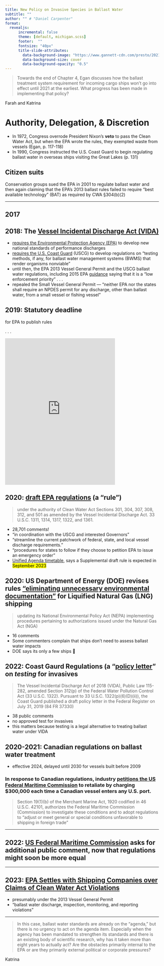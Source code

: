 ```yaml
---
title: New Policy on Invasive Species in Ballast Water
subtitle: ""
author: "" # "Daniel Carpenter"
format: 
  revealjs:
      incremental: false  
      theme: [default, michigan.scss]
      footer:  ""
      fontsize: "40px"
      title-slide-attributes:
        data-background-image: "https://www.gannett-cdn.com/presto/2021/08/10/PMJS/204e80c7-32bc-42ef-b7ea-7178ae564327-St._Lawrence_St._Lawrence_nws_lynn_14.jpg"
        data-background-size: cover
        data-background-opacity: "0.5"
---
```


> Towards the end of Chapter 4, Egan discusses how the ballast treatment system requirement for incoming cargo ships won't go into effect until 2021 at the earliest. What progress has been made in implementing that policy?

::: {.notes}
Farah  and Katrina 
:::

# Authority, Delegation, & Discretion

- In 1972, Congress overrode President Nixon's **veto** to pass the Clean Water Act, but when the EPA wrote the rules, they exempted waste from vessels (Egan, p. 117-118)  
- In 1990, Congress instructed the U.S. Coast Guard to begin regulating ballast water in overseas ships visiting the Great Lakes (p. 131)

## Citizen suits 

<!--
> Have environmental groups sued the US Government or the EPA to act under the commerce clause to protect Great Lakes Interests and infrastructure?

-->

Conservation groups sued the EPA in 2001 to regulate ballast water and then again claiming that the EPA's 2013 ballast rules failed to require "best available technology" (BAT) as required by CWA §304(b)(2)

---

## 2017 {background-image="https://img.thriftbooks.com/api/images/m/3adf2172abd781e5a6283ca484eba342d7d63f0e.jpg" background-size="contain"}


## 2018: The [Vessel Incidental Discharge Act (VIDA)](https://www.congress.gov/115/bills/s140/BILLS-115s140enr.pdf)



<!--

might just assign this in the future: https://www.jsonline.com/in-depth/archives/2021/09/02/formidable-invasive-species-wont-easy-keep-out-great-lakes/5561755001/

First, I searched "ballast water" on  [regulations.gov](https://www.regulations.gov/search?documentTypes=Rule&filter=%22ballast%20water%22&postedDateFrom=2020-09-01)

I didn't find any EPA rules, so I searched EPA.gov for "ballast water treatment" https://search.epa.gov/epasearch/?querytext=ballast+water+treatment+&areaname=&areacontacts=&areasearchurl=&typeofsearch=epa&result_template=2col.ftl#/

I discovered
--> 

::: {.incremental}


- [requires the Environmental Protection Agency (EPA)](https://www.epa.gov/vessels-marinas-and-ports/vessels-vgp)  to develop new national standards of performance discharges 
- [requires the U.S. Coast Guard](https://www.dco.uscg.mil/Our-Organization/Assistant-Commandant-for-Prevention-Policy-CG-5P/Commercial-Regulations-Standards-CG-5PS/Office-of-Operating-and-Environmental-Standards-CG-OES/Environmental-Standards/VIDA/) (USCG) to develop   regulations on "testing methods, if any, for ballast water management systems (BWMS) that render organisms nonviable"
- until then, the EPA 2013 Vessel General Permit and the USCG ballast water regulations, including 2015 EPA [guidance](https://www.epa.gov/sites/default/files/2015-08/documents/vesselgeneralpermit-erp.pdf) saying that it is a "low enforcement priority" 
. . .
- repealed the Small Vessel General Permit --- "neither EPA nor the states shall require an NPDES permit for any discharge, other than ballast water, from a small vessel or fishing vessel"

:::

<!--, effective immediately upon enactment of the VIDA."-->

## 2019: **Statutory deadline**  

for EPA to publish rules

. . .

<iframe src="https://giphy.com/embed/H5C8CevNMbpBqNqFjl" width="360" height="480" frameBorder="0" class="giphy-embed" allowFullScreen></iframe><p><a href="https://giphy.com/gifs/moodman-monkey-side-eye-sideeye-H5C8CevNMbpBqNqFjl"></a></p>

## 2020: [draft EPA regulations](https://www.regulations.gov/document/EPA-HQ-OW-2019-0482-0001) (a "rule")

> under the authority of Clean Water Act Sections 301, 304, 307, 308, 312, and 501 as amended by the Vessel Incidental Discharge Act. 33 U.S.C. 1311, 1314, 1317, 1322, and 1361.

- 28,701 comments!
-  "in coordination with the USCG and interested Governors"
- "streamline the current patchwork of federal, state, and local vessel discharge requirements."
- "procedures for states to follow if they choose to petition EPA to issue an emergency order"
- [Unified Agenda timetable](https://www.regulations.gov/docket/EPA-HQ-OW-2019-0482/unified-agenda), says a Supplemental draft rule is expected in <mark>September 2023</mark>


## 2020: US Department of Energy (DOE) revises rules ["eliminating unnecessary environmental documentation"](https://www.regulations.gov/document/DOE-HQ-2020-0017-0020) for Liquified Natural Gas (LNG) shipping

> updating its National Environmental Policy Act (NEPA) implementing procedures pertaining to authorizations issued under the Natural Gas Act (NGA)

- 16 comments
- Some commenters complain that ships don't need to assess ballast water impacts
- DOE says its only a few ships  🤷 

## 2022: Coast Gaurd Regulations (a "[policy letter](https://www.regulations.gov/document/USCG-2019-0477-0041)" on *testing* for invasives 

> The Vessel Incidental Discharge Act of 2018 (VIDA), Public Law 115-282, amended Section 312(p) of the Federal Water Pollution Control Act (33 U.S.C. 1322). Pursuant to 33 U.S.C. 1322(p)(6)(D)(ii)), the Coast Guard published a draft policy letter in the Federal Register on July 31, 2019 (84 FR 37330)

- 38 public comments
- no approved test for invasives
- this matters because testing is a legal alternative to treating ballast water under VIDA

## 2020-2021: Canadian regulations on ballast water treatment

- effective 2024, delayed until 2030 for vessels built before 2009

###  In response to Canadian regulations, industry  [petitions the US Federal Maritime Commission](https://www.federalregister.gov/documents/2022/02/03/2022-02186/investigation-into-conditions-created-by-canadian-ballast-water-regulations-in-the-uscanada-great) to retaliate by charging $300,000 each time a Canadian vessel enters any U.S. port.

> Section 19(1)(b) of the Merchant Marine Act, 1920 codified in 46 U.S.C. 42101, authorizes the Federal Maritime Commission (Commission) to investigate these conditions and to adopt regulations to “adjust or meet general or special conditions unfavorable to shipping in foreign trade”

---



## 2022: [US Federal Maritime Commission](https://www.federalregister.gov/documents/2022/02/03/2022-02186/investigation-into-conditions-created-by-canadian-ballast-water-regulations-in-the-uscanada-great) asks for additional public comment, now that regulations might soon be more equal

---

## 2023: [EPA Settles with Shipping Companies over Claims of Clean Water Act Violations](https://www.epa.gov/newsreleases/epa-settles-shipping-companies-over-claims-clean-water-act-violations)

- presumably under the 2013 Vessel General Permit 
- "ballast water discharge, inspection, monitoring, and reporting violations"

---


> In this case, ballast water standards are already on the “agenda,” but there is no urgency to act on the agenda item. Especially when the agency has been mandated to strengthen its standards and there is an existing body of scientific research, why has it taken more than eight years to actually act? Are the obstacles primarily internal to the EPA or are they primarily external political or corporate pressures?

::: {.notes}
Katrina
:::